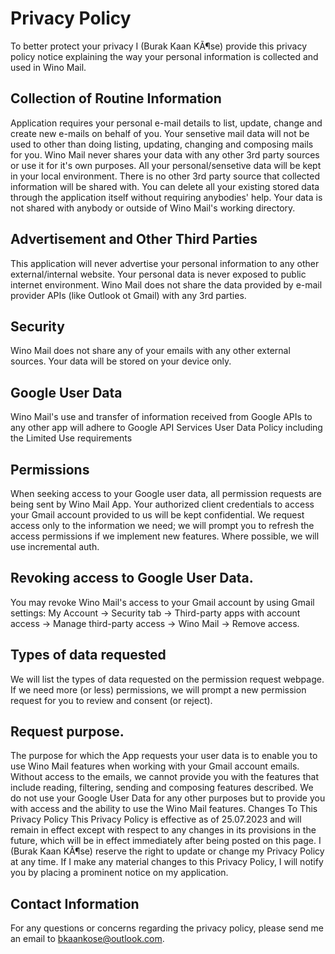 # Privacy Policy
To better protect your privacy I (Burak Kaan KÃ¶se) provide this privacy policy notice explaining the way your personal information is collected and used in Wino Mail.

## Collection of Routine Information
Application requires your personal e-mail details to list, update, change and create new e-mails on behalf of you.
Your sensetive mail data will not be used to other than doing listing, updating, changing and composing mails for you.
Wino Mail never shares your data with any other 3rd party sources or use it for it's own purposes. All your personal/sensetive data will be kept in your local environment.
There is no other 3rd party source that collected information will be shared with.
You can delete all your existing stored data through the application itself without requiring anybodies' help. Your data is not shared with anybody or outside of Wino Mail's working directory.

## Advertisement and Other Third Parties
This application will never advertise your personal information to any other external/internal website. Your personal data is never exposed to public internet environment. Wino Mail does not share the data provided by e-mail provider APIs (like Outlook ot Gmail) with any 3rd parties.

## Security
Wino Mail does not share any of your emails with any other external sources. Your data will be stored on your device only.

## Google User Data
Wino Mail's use and transfer of information received from Google APIs to any other app will adhere to Google API Services User Data Policy including the Limited Use requirements

## Permissions
When seeking access to your Google user data, all permission requests are being sent by Wino Mail App. Your authorized client credentials to access your Gmail account provided to us will be kept confidential. We request access only to the information we need; we will prompt you to refresh the access permissions if we implement new features. Where possible, we will use incremental auth.

## Revoking access to Google User Data.
You may revoke Wino Mail's access to your Gmail account by using Gmail settings: My Account -> Security tab -> Third-party apps with account access -> Manage third-party access -> Wino Mail -> Remove access.

## Types of data requested
We will list the types of data requested on the permission request webpage. If we need more (or less) permissions, we will prompt a new permission request for you to review and consent (or reject).

## Request purpose.
The purpose for which the App requests your user data is to enable you to use Wino Mail features when working with your Gmail account emails. Without access to the emails, we cannot provide you with the features that include reading, filtering, sending and composing features described. We do not use your Google User Data for any other purposes but to provide you with access and the ability to use the Wino Mail features.
Changes To This Privacy Policy
This Privacy Policy is effective as of 25.07.2023 and will remain in effect except with respect to any changes in its provisions in the future, which will be in effect immediately after being posted on this page. I (Burak Kaan KÃ¶se) reserve the right to update or change my Privacy Policy at any time.
If I make any material changes to this Privacy Policy, I will notify you by placing a prominent notice on my application.

## Contact Information
For any questions or concerns regarding the privacy policy, please send me an email to bkaankose@outlook.com.